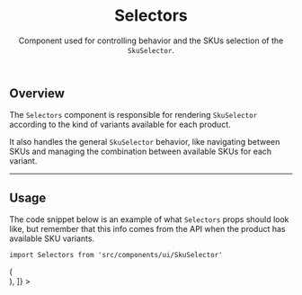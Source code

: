 

<Meta title="Molecules/SkuSelector/Selectors" component={Selectors} />

<header>

# Selectors

Component used for controlling behavior and the SKUs selection of the `SkuSelector`.

</header>

## Overview

The `Selectors` component is responsible for rendering `SkuSelector` according to the kind of variants available for each product.

It also handles the general `SkuSelector` behavior, like navigating between SKUs and managing the combination between available SKUs for each variant.

---

## Usage

The code snippet below is an example of what `Selectors` props should look like, but remember that this info comes from the API when the product has available SKU variants.

`import Selectors from 'src/components/ui/SkuSelector'`

<Canvas withSource="open" className="no-code">
  <Story
    name="overview"
    decorators={[
      (Story) => (
        <div style={{ display: 'none' }}>
          <Story />
        </div>
      ),
    ]}
  >
    <Selectors
      activeVariations={{
        Color: 'White',
        Size: '42',
      }}
      slugsMap={{
        'Color-Pink-Size-42': 'classic-shoes-37',
        'Color-White-Size-42': 'classic-shoes-36',
        'Color-White-Size-41': 'classic-shoes-310124175',
      }}
      dominantVariation: 'Color'
      availableVariations={{
        Size: [
          {
            src: '/',
            label: '42',
            value: '42',
            alt: 'Size 42',
          },
          {
            src: '/',
            label: '41',
            value: '41',
            alt: 'Size 41',
          },
        ],
        Color: [
          {
            src: '/',
            label: 'Pink',
            value: 'Pink',
            alt: 'Color Pink',
          },
          {
            src: '/',
            label: 'White',
            value: 'White',
            alt: 'Color White',
          },
        ],
      }}
    />
  </Story>
</Canvas>

<ArgsTable of={Selectors} />
